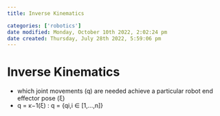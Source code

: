 ```yaml
---
title: Inverse Kinematics

categories: ['robotics']
date modified: Monday, October 10th 2022, 2:02:24 pm
date created: Thursday, July 28th 2022, 5:59:06 pm
---
```


# Inverse Kinematics
- which joint movements (q) are needed achieve a particular robot end effector pose (ξ)  
- q = κ−1(ξ) : q = {qi,i ∈ [1,…,n]}



